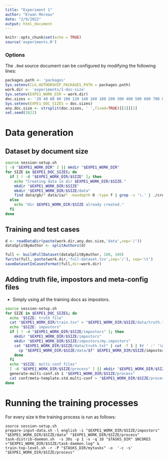 ```yaml
---
title: "Experiment 1"
author: "Erwan Moreau"
date: "2/9/2022"
output: html_document
---
```


```r
knitr::opts_chunk$set(echo = TRUE)
source('experiments.R')
```

### Options

The `.Rmd` source document can be configured by modifying the following lines:

```r
packages.path <- 'packages'
Sys.setenv(CLG_AUTHORSHIP_PACKAGES_PATH = packages.path)
work.dir <- 'experiments/1-doc-size'
Sys.setenv(EXPE1_WORK_DIR = work.dir)
doc.sizes <- '20 40 60 80 100 120 140 160 180 200 300 400 500 600 700 800 900 1000'
Sys.setenv(EXPE1_DOC_SIZES = doc.sizes)
any.doc.size <- strsplit(doc.sizes, ' ',fixed=TRUE)[[1]][1]
set.seed(2022)
```


# Data generation

## Dataset by document size

```bash
source session-setup.sh
[ -d "$EXPE1_WORK_DIR" ] || mkdir "$EXPE1_WORK_DIR"
for SIZE in $EXPE1_DOC_SIZES; do
  if [ ! -d "$EXPE1_WORK_DIR/$SIZE" ]; then 
    echo "Creating data in dir $EXPE1_WORK_DIR/$SIZE."
    mkdir "$EXPE1_WORK_DIR/$SIZE"
    mkdir "$EXPE1_WORK_DIR/$SIZE/data"
    find data/gb/* data/ia/* -maxdepth 0 -type f | grep -v '\.' | ./create-snippets-dataset.sh -r $SIZE "$EXPE1_WORK_DIR/$SIZE/data"
  else
    echo "dir $EXPE1_WORK_DIR/$SIZE already created."
  fi
done
```


## Training and test cases

```r
d <- readDataDir(paste(work.dir,any.doc.size,'data',sep='/'))
dataSplitByAuthor <- splitAuthors(d)
```

```r
full <- buildFullDataset(dataSplitByAuthor, 100, 100)
fwrite(full, paste(work.dir,'full-dataset.tsv',sep='/'), sep='\t')
saveDatasetInCasesFormat(full,dir=work.dir)
```

## Adding truth file, impostors and meta-config files

- Simply using all the training docs as impostors.

```bash
source session-setup.sh
for SIZE in $EXPE1_DOC_SIZES; do
  echo "$SIZE: truth file"
  cat "$EXPE1_WORK_DIR/train.tsv" > "$EXPE1_WORK_DIR/$SIZE/data/truth.txt"
  echo "$SIZE: impostors"
  if [ ! -d "$EXPE1_WORK_DIR/$SIZE/impostors" ]; then
    mkdir "$EXPE1_WORK_DIR/$SIZE/impostors"
    mkdir "$EXPE1_WORK_DIR/$SIZE/impostors/my.impostors"
    cat "$EXPE1_WORK_DIR/$SIZE/data/truth.txt" | cut -f 1 | tr ' :' '\n\n'  | sort -u | while read f; do 
      cp "$EXPE1_WORK_DIR/$SIZE/data/$f" $EXPE1_WORK_DIR/$SIZE/impostors/my.impostors/$f.txt
    done
  fi
  echo "$SIZE: multi-conf files"
  [ -d "$EXPE1_WORK_DIR/$SIZE/process" ] || mkdir "$EXPE1_WORK_DIR/$SIZE/process"
  generate-multi-conf.sh 1 "$EXPE1_WORK_DIR/$SIZE/process"
  cat conf/meta-template.std.multi-conf > "$EXPE1_WORK_DIR/$SIZE/process/meta-template.multi-conf"
done
```

# Running the training processes

For every size `N` the training process is run as follows: 

```
source session-setup.sh
prepare-input-data.sh -l english -i "$EXPE1_WORK_DIR/$SIZE/impostors" "$EXPE1_WORK_DIR/$SIZE/data" "$EXPE1_WORK_DIR/$SIZE/process"
task-distrib-daemon.sh  -s 30s -p 1 -v -q 10 "$TASKS_DIR" $NCORES >"$EXPE1_WORK_DIR/$SIZE/task-daemon.log" &
train-top-level.sh -r -P "$TASKS_DIR/mytasks" -o  '-c -s' "$EXPE1_WORK_DIR/$SIZE/process"
```
